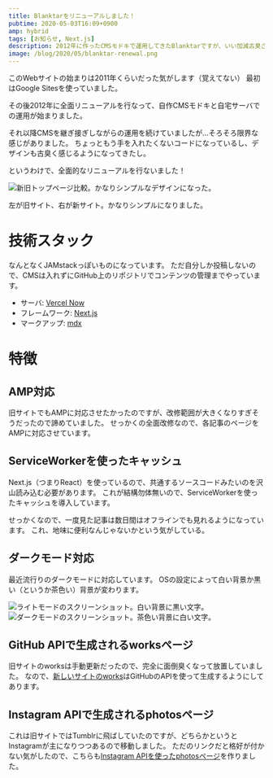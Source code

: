 ```yaml
---
title: Blanktarをリニューアルしました！
pubtime: 2020-05-03T16:09+0900
amp: hybrid
tags: [お知らせ, Next.js]
description: 2012年に作ったCMSモドキで運用してきたBlanktarですが、いい加減古臭さが目立ってきたので全面リニューアルを行ないました！ モダンな技術を色々取り込んでいます。
image: /blog/2020/05/blanktar-renewal.png
---
```


このWebサイトの始まりは2011年くらいだった気がします（覚えてない）
最初はGoogle Sitesを使っていました。

その後2012年に全面リニューアルを行なって、自作CMSモドキと自宅サーバでの運用が始まりました。

それ以降CMSを継ぎ接ぎしながらの運用を続けていましたが…そろそろ限界な感じがありました。
ちょっともう手を入れたくないコードになっているし、デザインも古臭く感じるようになってきたし。

というわけで、全面的なリニューアルを行ないました！

![新旧トップページ比較。かなりシンプルなデザインになった。](/blog/2020/05/blanktar-renewal.png "1280x640")

左が旧サイト、右が新サイト。かなりシンプルになりました。


# 技術スタック

なんとなくJAMstackっぽいものになっています。
ただ自分しか投稿しないので、CMSは入れずにGitHub上のリポジトリでコンテンツの管理までやっています。

- サーバ: [Vercel Now](https://vercel.com/)
- フレームワーク: [Next.js](https://nextjs.org/)
- マークアップ: [mdx](https://mdxjs.com/)


# 特徴

## AMP対応

旧サイトでもAMPに対応させたかったのですが、改修範囲が大きくなりすぎそうだったので諦めていました。
せっかくの全面改修なので、各記事のページをAMPに対応させています。


## ServiceWorkerを使ったキャッシュ

Next.js（つまりReact）を使っているので、共通するソースコードみたいのを沢山読み込む必要があります。
これが結構勿体無いので、ServiceWorkerを使ったキャッシュを導入しています。

せっかくなので、一度見た記事は数日間はオフラインでも見れるようになっています。
これ、地味に便利なんじゃないかという気がしている。


## ダークモード対応

最近流行りのダークモードに対応しています。
OSの設定によって白い背景か黒い（というか茶色い）背景が変わります。

![ライトモードのスクリーンショット。白い背景に黒い文字。](/blog/2020/05/new-blanktar-light-theme.png "320x240")
![ダークモードのスクリーンショット。茶色い背景に白い文字。](/blog/2020/05/new-blanktar-dark-theme.png "320x240")


## GitHub APIで生成されるworksページ

旧サイトのworksは手動更新だったので、完全に面倒臭くなって放置していました。
なので、[新しいサイトのworks](/works)はGitHubのAPIを使って生成するようにしてあります。


## Instagram APIで生成されるphotosページ

これは旧サイトではTumblrに飛ばしていたのですが、どちらかというとInstagramが主になりつつあるので移動しました。
ただのリンクだと格好が付かない気がしたので、こちらも[Instagram APIを使ったphotosページ](/photos)を作りました。
